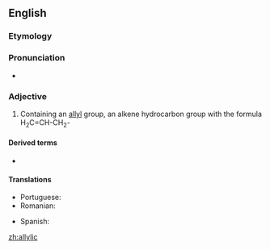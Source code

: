 ==English==

===Etymology===
{{suffix|allyl|ic|lang=en}}

===Pronunciation===
* {{IPA|əˈlɪlɪk|lang=en}}

===Adjective===
{{en-adj|-}}

# {{label|en|organic chemistry}} Containing an [[allyl]] group, an alkene hydrocarbon group with the formula H<sub>2</sub>C=CH-CH<sub>2</sub>-

====Derived terms====
* {{l|en|homoallylic}}

====Translations====
{{trans-top|containing an allyl group}}
* Portuguese: {{t|pt|alílico}}
* Romanian: {{t|ro|alilic}}
{{trans-mid}}
* Spanish: {{t|es|alílico}}
{{trans-bottom}}

[[zh:allylic]]